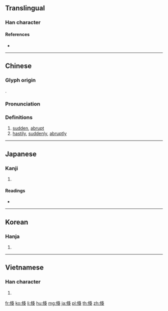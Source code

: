 ==Translingual==

===Han character===
{{Han char|rn=9|rad=人|as=08|sn=10|four=27234|canj=OLOK|ids=⿰⿰亻丨⿱攵犬 <small>(T)</small>,⿰⿰亻丨⿱夂犬 <small>(GJK)</small>}}

====References====
* {{Han ref|kx=0107.220|dkj=00762|dj=0229.020|hdz=10175.060|uh=500F|ud=20495|bh=B0BF|bd=45247}}

----

==Chinese==
{{zh-forms}}

===Glyph origin===
{{Han etym}}
{{Han compound|攸|犬|ls=psc}}.

===Pronunciation===
{{zh-pron
|m=shū
|c=suk1
|mc=y
|oc=y
|ma=
|cat=a,adv
}}

===Definitions===
{{zh-hanzi}}

# [[sudden]], [[abrupt]]
# [[hastily]], [[suddenly]], [[abruptly]]

----

==Japanese==

===Kanji===
{{ja-kanji|grade=|rs=人08}}

# {{defn|lang=ja|sort=人08}}

====Readings====
* {{ja-readings|on=[[しゅく]] (shuku)|kun=[[たちまち]] (tachimachi)}}

----

==Korean==

===Hanja===
{{ko-hanja|hangeul=[[숙]]|rv=suk|mr=suk}}

# {{defn|lang=ko|sort=人08}}

----

==Vietnamese==

===Han character===
{{vi-hantu|thúc|rs=人08}}

# {{defn|lang=vi|sort=人08}}

[[fr:倏]]
[[ko:倏]]
[[li:倏]]
[[hu:倏]]
[[mg:倏]]
[[ja:倏]]
[[pl:倏]]
[[th:倏]]
[[zh:倏]]